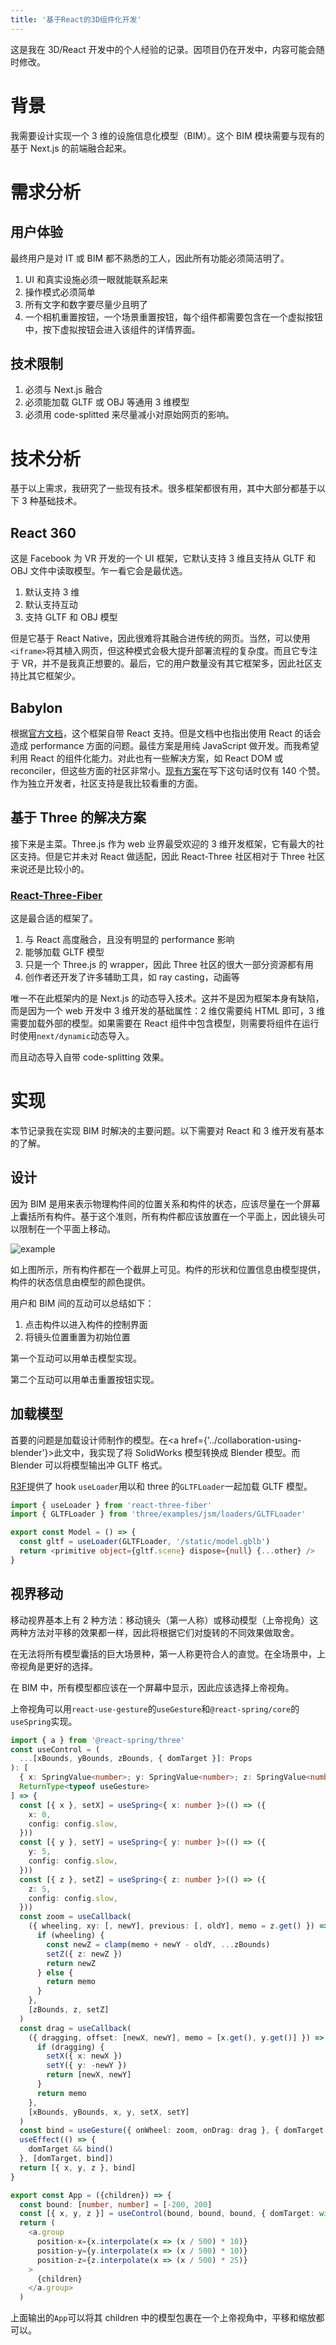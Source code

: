 ```yaml
---
title: '基于React的3D组件化开发'
---
```


这是我在 3D/React 开发中的个人经验的记录。因项目仍在开发中，内容可能会随时修改。

# 背景

我需要设计实现一个 3 维的设施信息化模型（BIM）。这个 BIM 模块需要与现有的基于 Next.js 的前端融合起来。

# 需求分析

## 用户体验

最终用户是对 IT 或 BIM 都不熟悉的工人，因此所有功能必须简洁明了。

1. UI 和真实设施必须一眼就能联系起来
2. 操作模式必须简单
3. 所有文字和数字要尽量少且明了
4. 一个相机重置按钮，一个场景重置按钮，每个组件都需要包含在一个虚拟按钮中，按下虚拟按钮会进入该组件的详情界面。

## 技术限制

1. 必须与 Next.js 融合
2. 必须能加载 GLTF 或 OBJ 等通用 3 维模型
3. 必须用 code-splitted 来尽量减小对原始网页的影响。

# 技术分析

基于以上需求，我研究了一些现有技术。很多框架都很有用，其中大部分都基于以下 3 种基础技术。

## React 360

这是 Facebook 为 VR 开发的一个 UI 框架，它默认支持 3 维且支持从 GLTF 和 OBJ 文件中读取模型。乍一看它会是最优选。

1. 默认支持 3 维
2. 默认支持互动
3. 支持 GLTF 和 OBJ 模型

但是它基于 React Native，因此很难将其融合进传统的网页。当然，可以使用`<iframe>`将其植入网页，但这种模式会极大提升部署流程的复杂度。而且它专注于 VR，并不是我真正想要的。最后，它的用户数量没有其它框架多，因此社区支持比其它框架少。

## Babylon

根据[官方文档](https://doc.babylonjs.com/resources/babylonjs_and_reactjs)，这个框架自带 React 支持。但是文档中也指出使用 React 的话会造成 performance 方面的问题。最佳方案是用纯 JavaScript 做开发。而我希望利用 React 的组件化能力。对此也有一些解决方案，如 React DOM 或 reconciler，但这些方面的社区非常小。[现有方案](https://github.com/brianzinn/react-babylonjs)在写下这句话时仅有 140 个赞。作为独立开发者，社区支持是我比较看重的方面。

## 基于 Three 的解决方案

接下来是主菜。Three.js 作为 web 业界最受欢迎的 3 维开发框架，它有最大的社区支持。但是它并未对 React 做适配，因此 React-Three 社区相对于 Three 社区来说还是比较小的。

### [React-Three-Fiber][r3f]

这是最合适的框架了。

1. 与 React 高度融合，且没有明显的 performance 影响
2. 能够加载 GLTF 模型
3. 只是一个 Three.js 的 wrapper，因此 Three 社区的很大一部分资源都有用
4. 创作者还开发了许多辅助工具，如 ray casting，动画等

唯一不在此框架内的是 Next.js 的动态导入技术。这并不是因为框架本身有缺陷，而是因为一个 web 开发中 3 维开发的基础属性：2 维仅需要纯 HTML 即可，3 维需要加载外部的模型。如果需要在 React 组件中包含模型，则需要将组件在运行时使用`next/dynamic`动态导入。

而且动态导入自带 code-splitting 效果。

# 实现

本节记录我在实现 BIM 时解决的主要问题。以下需要对 React 和 3 维开发有基本的了解。

## 设计

因为 BIM 是用来表示物理构件间的位置关系和构件的状态，应该尽量在一个屏幕上囊括所有构件。基于这个准则，所有构件都应该放置在一个平面上，因此镜头可以限制在一个平面上移动。

![example](/image/bim-example.jpg)

如上图所示，所有构件都在一个截屏上可见。构件的形状和位置信息由模型提供，构件的状态信息由模型的颜色提供。

用户和 BIM 间的互动可以总结如下：

1. 点击构件以进入构件的控制界面
2. 将镜头位置重置为初始位置

第一个互动可以用单击模型实现。

第二个互动可以用单击重置按钮实现。

## 加载模型

首要的问题是加载设计师制作的模型。在<a href={'../collaboration-using-blender'}>此文</a>中，我实现了将 SolidWorks 模型转换成 Blender 模型。而 Blender 可以将模型输出冲 GLTF 格式。

[R3F][r3f]提供了 hook `useLoader`用以和 three 的`GLTFLoader`一起加载 GLTF 模型。

```typescript
import { useLoader } from 'react-three-fiber'
import { GLTFLoader } from 'three/examples/jsm/loaders/GLTFLoader'

export const Model = () => {
  const gltf = useLoader(GLTFLoader, '/static/model.gblb')
  return <primitive object={gltf.scene} dispose={null} {...other} />
}
```

## 视界移动

移动视界基本上有 2 种方法：移动镜头（第一人称）或移动模型（上帝视角）这两种方法对平移的效果都一样，因此将根据它们对旋转的不同效果做取舍。

在无法将所有模型囊括的巨大场景种，第一人称更符合人的直觉。在全场景中，上帝视角是更好的选择。

在 BIM 中，所有模型都应该在一个屏幕中显示，因此应该选择上帝视角。

上帝视角可以用`react-use-gesture`的`useGesture`和`@react-spring/core`的`useSpring`实现。

```typescript
import { a } from '@react-spring/three'
const useControl = (
  ...[xBounds, yBounds, zBounds, { domTarget }]: Props
): [
  { x: SpringValue<number>; y: SpringValue<number>; z: SpringValue<number> },
  ReturnType<typeof useGesture>
] => {
  const [{ x }, setX] = useSpring<{ x: number }>(() => ({
    x: 0,
    config: config.slow,
  }))
  const [{ y }, setY] = useSpring<{ y: number }>(() => ({
    y: 5,
    config: config.slow,
  }))
  const [{ z }, setZ] = useSpring<{ z: number }>(() => ({
    z: 5,
    config: config.slow,
  }))
  const zoom = useCallback(
    ({ wheeling, xy: [, newY], previous: [, oldY], memo = z.get() }) => {
      if (wheeling) {
        const newZ = clamp(memo + newY - oldY, ...zBounds)
        setZ({ z: newZ })
        return newZ
      } else {
        return memo
      }
    },
    [zBounds, z, setZ]
  )
  const drag = useCallback(
    ({ dragging, offset: [newX, newY], memo = [x.get(), y.get()] }) => {
      if (dragging) {
        setX({ x: newX })
        setY({ y: -newY })
        return [newX, newY]
      }
      return memo
    },
    [xBounds, yBounds, x, y, setX, setY]
  )
  const bind = useGesture({ onWheel: zoom, onDrag: drag }, { domTarget })
  useEffect(() => {
    domTarget && bind()
  }, [domTarget, bind])
  return [{ x, y, z }, bind]
}

export const App = ({children}) => {
  const bound: [number, number] = [-200, 200]
  const [{ x, y, z }] = useControl(bound, bound, bound, { domTarget: window })
  return (
    <a.group
      position-x={x.interpolate(x => (x / 500) * 10)}
      position-y={y.interpolate(x => (x / 500) * 10)}
      position-z={z.interpolate(x => (x / 500) * 25)}
    >
      {children}
    </a.group>
  )
```

上面输出的`App`可以将其 children 中的模型包裹在一个上帝视角中，平移和缩放都可以。

[r3f]: https://www.npmjs.com/package/react-three-fiber
